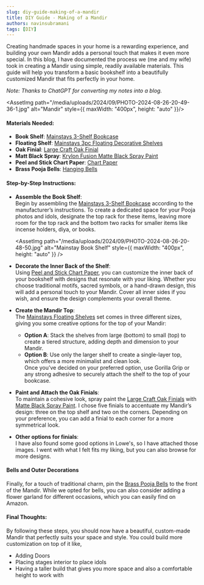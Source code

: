 ```yaml
---
slug: diy-guide-making-of-a-mandir
title: DIY Guide - Making of a Mandir
authors: navinsubramani
tags: [DIY]
---
```


Creating handmade spaces in your home is a rewarding experience, and building your own Mandir adds a personal touch that makes it even more special. In this blog, I have documented the process we (me and my wife) took in creating a Mandir using simple, readily available materials. This guide will help you transform a basic bookshelf into a beautifully customized Mandir that fits perfectly in your home.

<!-- truncate -->

*Note: Thanks to ChatGPT for converting my notes into a blog.*

<AssetImg path="/media/uploads/2024/09/PHOTO-2024-08-26-20-49-36-1.jpg" alt="Mandir" style={{ maxWidth: "400px", height: "auto" }}/>

#### Materials Needed:

- **Book Shelf**: [Mainstays 3-Shelf Bookcase](https://www.walmart.com/ip/Mainstays-3-Shelf-Bookcase-with-Adjustable-Shelves-True-Black-Oak/3939391202?wmlspartner=wlpa&selectedSellerId=0&wl13=2660&gclsrc=aw.ds&adid=222222222773939391202_117755028669_12420145346&wl0=&wl1=g&wl2=c&wl3=501107745824&wl4=pla-394283752452&wl5=9001880&wl6=&wl7=&wl8=&wl9=pla&wl10=8175035&wl11=local&wl12=3939391202&veh=sem_LIA&gclsrc=aw.ds&gad_source=1&gclid=Cj0KCQjw_sq2BhCUARIsAIVqmQteruk0LqdXWEWIkBh_Cznmx5ZtThiYRFXzOHHMDnTfw03XpW0Jv4gaAqYyEALw_wcB)
- **Floating Shelf**: [Mainstays 3pc Floating Decorative Shelves](https://www.walmart.com/ip/Mainstays-3pc-Floating-Decorative-Shelves-Black/54041022?classType=REGULAR&from=/search)
- **Oak Finial**: [Large Craft Oak Finial](https://www.lowes.com/pd/Large-Craft-Oak-Finial-1-75-in-x-3-75-in/3559192)
- **Matt Black Spray**: [Krylon Fusion Matte Black Spray Paint](https://www.lowes.com/pd/Krylon-FUSION-ALL-IN-ONE-Matte-Black-Spray-Paint-and-Primer-In-One-NET-WT-12-oz/1000460293?cm_mmc=shp-_-c-_-prd-_-pnt-_-ggl-_-CRP_SHP_LIA_PNT_Online_C-D-_-1000460293-_-local-_-0-_-0&gad_source=1&gclid=Cj0KCQjw_sq2BhCUARIsAIVqmQsSME5JVUzwjjNgM550m8v-UVUbFLGick5kfiaS8fpV0OjIJx2X1F4aAvU5EALw_wcB&gclsrc=aw.ds)
- **Peel and Stick Chart Paper**: [Chart Paper](https://www.amazon.com/Arthome-Wallpaper-Waterproof-Furniture-Countertop/dp/B08R71KG2J/ref=asc_df_B08R71KG2J/?tag=hyprod-20&linkCode=df0&hvadid=693365866928&hvpos=&hvnetw=g&hvrand=15926492399005595132&hvpone=&hvptwo=&hvqmt=&hvdev=c&hvdvcmdl=&hvlocint=&hvlocphy=9001880&hvtargid=pla-1391688393802&mcid=932ba395c49c3f928c185e0319656124&th=1)
- **Brass Pooja Bells**: [Hanging Bells](https://www.amazon.com/NANNUDECO-Christmas-Hanging-Jingle-Ornaments/dp/B0BWJCZDKK/ref=sr_1_1?crid=SXT3EW6WGX7A&dib=eyJ2IjoiMSJ9.biodjCukAdIO9oPErlKfqw8b3bZFJFXqTgH8zfCuLOIC6r07zoLUIc31UPTYrdXNg5_WmNs7A94FBvdv7GWqV0mAdZyY9Ry5FTMwS76dyySAOVJ2QVuJHU6xU4V0GbpJXdxeNyd--sAzyyUa29wmHnm4iI1C4AGfVu8PM9jUb6wcbZzyp7_iONDzvQVKBUPH-w946wJ4eCvlRmW0sCZE7Lz3xSXVXzrFiZIsUngksqcA0KRE4cRPgXkrSHYf8_wYr3J12AzHojIR5ontJvHqUoOfeDT9mWXi1YjMyhjT8pk.uVYRk9wPLwIIkrwPQ911Q4kES1FH4nw1CiXE-gbUCaI&dib_tag=se&keywords=bells%2Bfor%2Bpooja%2Bdoor&qid=1725157516&sprefix=bells%2Bfor%2Bpooja%2Bdoor%2Caps%2C88&sr=8-1&th=1)

#### Step-by-Step Instructions:

- **Assemble the Book Shelf**:  
  Begin by assembling the [Mainstays 3-Shelf Bookcase](https://www.walmart.com/ip/Mainstays-3-Shelf-Bookcase-with-Adjustable-Shelves-True-Black-Oak/3939391202?wmlspartner=wlpa&selectedSellerId=0&wl13=2660&gclsrc=aw.ds&adid=222222222773939391202_117755028669_12420145346&wl0=&wl1=g&wl2=c&wl3=501107745824&wl4=pla-394283752452&wl5=9001880&wl6=&wl7=&wl8=&wl9=pla&wl10=8175035&wl11=local&wl12=3939391202&veh=sem_LIA&gclsrc=aw.ds&gad_source=1&gclid=Cj0KCQjw_sq2BhCUARIsAIVqmQteruk0LqdXWEWIkBh_Cznmx5ZtThiYRFXzOHHMDnTfw03XpW0Jv4gaAqYyEALw_wcB) according to the manufacturer’s instructions. To create a dedicated space for your Pooja photos and idols, designate the top rack for these items, leaving more room for the top rack and the bottom two racks for smaller items like incense holders, diya, or books.

    <AssetImg path="/media/uploads/2024/09/PHOTO-2024-08-26-20-48-50.jpg" alt="Mainstay Book Shelf" style={{ maxWidth: "400px", height: "auto" }} />

- **Decorate the Inner Back of the Shelf**:  
  Using [Peel and Stick Chart Paper](https://www.amazon.com/Arthome-Wallpaper-Waterproof-Furniture-Countertop/dp/B08R71KG2J/ref=asc_df_B08R71KG2J/?tag=hyprod-20&linkCode=df0&hvadid=693365866928&hvpos=&hvnetw=g&hvrand=15926492399005595132&hvpone=&hvptwo=&hvqmt=&hvdev=c&hvdvcmdl=&hvlocint=&hvlocphy=9001880&hvtargid=pla-1391688393802&mcid=932ba395c49c3f928c185e0319656124&th=1), you can customize the inner back of your bookshelf with designs that resonate with your liking. Whether you choose traditional motifs, sacred symbols, or a hand-drawn design, this will add a personal touch to your Mandir. Cover all inner sides if you wish, and ensure the design complements your overall theme.


<div className={styles.gallery}>
  <AssetImg path="/media/uploads/2024/09/PHOTO-2024-08-26-20-49-19-14.jpg" alt="some alt text" />
  <AssetImg path="/media/uploads/2024/09/PHOTO-2024-08-26-20-49-19.jpg" alt="some alt text" />
  <AssetImg path="/media/uploads/2024/09/PHOTO-2024-08-26-20-49-19-10.jpg" alt="some alt text" />
  <AssetImg path="/media/uploads/2024/09/PHOTO-2024-08-26-20-49-19-1.jpg" alt="some alt text" />
</div>


- **Create the Mandir Top**:  
  The [Mainstays Floating Shelves](https://www.walmart.com/ip/Mainstays-3pc-Floating-Decorative-Shelves-Black/54041022?classType=REGULAR&from=/search) set comes in three different sizes, giving you some creative options for the top of your Mandir:
  - **Option A**: Stack the shelves from large (bottom) to small (top) to create a tiered structure, adding depth and dimension to your Mandir.
  - **Option B**: Use only the larger shelf to create a single-layer top, which offers a more minimalist and clean look.  
  Once you’ve decided on your preferred option, use Gorilla Grip or any strong adhesive to securely attach the shelf to the top of your bookcase.

- **Paint and Attach the Oak Finials**:  
  To maintain a cohesive look, spray paint the [Large Craft Oak Finials](https://www.lowes.com/pd/Large-Craft-Oak-Finial-1-75-in-x-3-75-in/3559192) with [Matte Black Spray Paint](https://www.lowes.com/pd/Krylon-FUSION-ALL-IN-ONE-Matte-Black-Spray-Paint-and-Primer-In-One-NET-WT-12-oz/1000460293?cm_mmc=shp-_-c-_-prd-_-pnt-_-ggl-_-CRP_SHP_LIA_PNT_Online_C-D-_-1000460293-_-local-_-0-_-0&gad_source=1&gclid=Cj0KCQjw_sq2BhCUARIsAIVqmQsSME5JVUzwjjNgM550m8v-UVUbFLGick5kfiaS8fpV0OjIJx2X1F4aAvU5EALw_wcB&gclsrc=aw.ds). I chose five finials to accentuate my Mandir’s design: three on the top shelf and two on the corners. Depending on your preference, you can add a finial to each corner for a more symmetrical look.



<div className={styles.gallery}>
  <AssetImg path="/media/uploads/2024/09/PHOTO-2024-08-26-20-49-19-11.jpg" alt="Oak Finial" />
  <AssetImg path="/media/uploads/2024/09/PHOTO-2024-08-26-20-49-19-12.jpg" alt="Coloured Oak Finial" />
  <AssetImg path="/media/uploads/2024/09/PHOTO-2024-08-26-20-49-19-15.jpg" alt="Oak Finial on Mandir" />
  <AssetImg path="/media/uploads/2024/09/PHOTO-2024-08-26-20-49-19-2.jpg" alt="Oak Finial on Mandir" />
</div>


- **Other options for finials**:  
  I have also found some good options in Lowe's, so I have attached those images. I went with what I felt fits my liking, but you can also browse for more designs.

<div className={styles.gallery}>
  <AssetImg path="/media/uploads/2024/09/PHOTO-2024-08-26-20-49-19-13.jpg" alt="Finial like other ideas" />
  <AssetImg path="/media/uploads/2024/09/finial-lowes.png" alt="Finial like other ideas" />
  <AssetImg path="/media/uploads/2024/09/PHOTO-2024-08-26-20-49-19-4.jpg" alt="Finial like other ideas" />
  <AssetImg path="/media/uploads/2024/09/PHOTO-2024-08-26-20-49-19-7.jpg" alt="Finial like other ideas" />
</div>

#### Bells and Outer Decorations

Finally, for a touch of traditional charm, pin the [Brass Pooja Bells](https://www.amazon.com/NANNUDECO-Christmas-Hanging-Jingle-Ornaments/dp/B0BWJCZDKK/ref=sr_1_1?crid=SXT3EW6WGX7A&dib=eyJ2IjoiMSJ9.biodjCukAdIO9oPErlKfqw8b3bZFJFXqTgH8zfCuLOIC6r07zoLUIc31UPTYrdXNg5_WmNs7A94FBvdv7GWqV0mAdZyY9Ry5FTMwS76dyySAOVJ2QVuJHU6xU4V0GbpJXdxeNyd--sAzyyUa29wmHnm4iI1C4AGfVu8PM9jUb6wcbZzyp7_iONDzvQVKBUPH-w946wJ4eCvlRmW0sCZE7Lz3xSXVXzrFiZIsUngksqcA0KRE4cRPgXkrSHYf8_wYr3J12AzHojIR5ontJvHqUoOfeDT9mWXi1YjMyhjT8pk.uVYRk9wPLwIIkrwPQ911Q4kES1FH4nw1CiXE-gbUCaI&dib_tag=se&keywords=bells%2Bfor%2Bpooja%2Bdoor&qid=1725157516&sprefix=bells%2Bfor%2Bpooja%2Bdoor%2Caps%2C88&sr=8-1&th=1) to the front of the Mandir. While we opted for bells, you can also consider adding a flower garland for different occasions, which you can easily find on Amazon.

<div className={styles.gallery}>
  <AssetImg path="/media/uploads/2024/09/PHOTO-2024-08-26-20-49-19-5.jpg" alt="Hanging Bells" />
  <AssetImg path="/media/uploads/2024/09/PHOTO-2024-08-26-20-49-19-3.jpg" alt="Hanging Bells" />
  <AssetImg path="/media/uploads/2024/09/PHOTO-2024-08-26-20-49-19-6.jpg" alt="Hanging Bells" />
</div>

#### Final Thoughts:

By following these steps, you should now have a beautiful, custom-made Mandir that perfectly suits your space and style. You could build more customization on top of it like,

- Adding Doors  
- Placing stages interior to place idols  
- Having a taller build that gives you more space and also a comfortable height to work with

<div className={styles.gallery}>
  <AssetImg path="/media/uploads/2024/09/PHOTO-2024-08-26-20-49-19-6-1.jpg" alt="Mandir" />
  <AssetImg path="/media/uploads/2024/09/PHOTO-2024-08-26-20-49-19-8.jpg" alt="Mandir" />
  <AssetImg path="/media/uploads/2024/09/PHOTO-2024-08-26-20-49-36-1.jpg" alt="Mandir" />
</div>